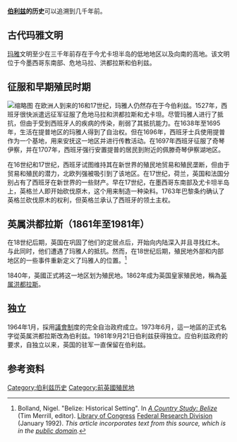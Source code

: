 '''[[伯利兹|伯利兹]]的历史'''可以追溯到几千年前。

==古代玛雅文明==
[[玛雅|玛雅]]文明至少在三千年前存在于今尤卡坦半岛的低地地区以及向南的高地。该文明位于今墨西哥东南部、危地马拉、洪都拉斯和伯利兹。

==征服和早期殖民时期==
[[File:Lizars_Mexico_&_Guatimala_1831_UTA_(detail_of_British_Territory--Balleze).jpg|缩略图]]
在欧洲人到来的16和17世纪，玛雅人仍然存在于今伯利兹。1527年，西班牙很快派遣远征军征服了危地马拉和洪都拉斯和尤卡坦。尽管玛雅人进行了抵抗，但由于受到西班牙人的疾病的传染，削弱了其抵抗能力。在1638年至1695年，生活在提普地区的玛雅人得到了自治权。但在1696年，西班牙士兵使用提普作为一个基地，用来安抚这一地区并进行传教活动。在1697年西班牙征服了奇琴伊察，并在1707年，西班牙强行安置提普的居民到附近的佩滕奇琴伊察湖地区。

在16世纪和17世纪，西班牙试图维持其在新世界的殖民地贸易和殖民垄断，但由于贸易和殖民的潜力，北欧列强被吸引到了该地区。在17世纪，荷兰，英国和法国分别占有了西班牙在新世界的一些财产。早在17世纪，在墨西哥东南部及尤卡坦半岛上，英格兰人即开始砍伐原木，这个用来制造一种染料。1763年巴黎条约确认了英格兰砍伐原木的权利，但英格兰承认了西班牙的领土主权。

==英属洪都拉斯（1861年至1981年）==
在18世纪后期，英国在巩固了他们的定居点后，开始向内陆深入并且寻找红木。与此同时，他们遭遇了玛雅人的抵抗。然而，在18世纪后期，殖民地外部和内部地区的一些事件重新定义了玛雅人的位置。<ref name=cs>Bolland, Nigel. "Belize: Historical Setting". In [http://lcweb2.loc.gov/frd/cs/bztoc.html ''A Country Study: Belize''] {{WebCite|url=https://www.webcitation.org/65C1XC4a2?url=http://lcweb2.loc.gov/frd/cs/bztoc.html |date=20120204050155 |dateformat=iso }} (Tim Merrill, editor). [[Library_of_Congress|Library of Congress]] [[Federal_Research_Division|Federal Research Division]] (January 1992). ''This article incorporates text from this source, which is in the [[public_domain|public domain]].''</ref>

1840年，英國正式將这一地区划为殖民地。1862年成为英国皇家殖民地，稱為[[英属洪都拉斯|英属洪都拉斯]]。

==独立==
1964年1月，採用[[議會制|議會制]]度的完全自治政府成立。1973年6月，這一地區的正式名字從英属洪都拉斯改為伯利兹。1981年9月21日伯利兹获得独立。应伯利兹政府的要求，自独立以来，英国的驻军一直保留在伯利兹。

==参考资料==
{{Reflist}}

{{美洲题目|历史}}

[[Category:伯利兹历史|Category:伯利兹历史]]
[[Category:前英國殖民地|Category:前英國殖民地]]